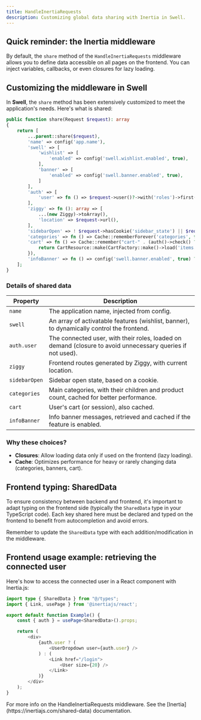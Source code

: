 ```yaml
---
title: HandleInertiaRequests
description: Customizing global data sharing with Inertia in Swell.
---
```


## Quick reminder: the Inertia middleware

By default, the `share` method of the `HandleInertiaRequests` middleware allows you to define data accessible on all pages on the frontend. You can inject variables, callbacks, or even closures for lazy loading.

## Customizing the middleware in Swell

In **Swell**, the `share` method has been extensively customized to meet the application's needs.
Here's what is shared:

```php title="app/Http/Middleware/HandleInertiaRequests.php"
public function share(Request $request): array
{
    return [
        ...parent::share($request),
        'name' => config('app.name'),
        'swell' => [
            'wishlist' => [
                'enabled' => config('swell.wishlist.enabled', true),
            ],
            'banner' => [
                'enabled' => config('swell.banner.enabled', true),
            ]
        ],
        'auth' => [
            'user' => fn () => $request->user()?->with('roles')->first(),
        ],
        'ziggy' => fn (): array => [
            ...(new Ziggy)->toArray(),
            'location' => $request->url(),
        ],
        'sidebarOpen' => ! $request->hasCookie('sidebar_state') || $request->cookie('sidebar_state') === 'true',
        'categories' => fn () => Cache::rememberForever('categories', fn () => CategoryResource::collection(Category::with(['childrenRecursive' => fn($q) => $q->withCount('products')])->withCount('products')->whereNull('parent_id')->get())),
        'cart' => fn () => Cache::remember("cart-" . (auth()->check() ? 'user-' . auth()->id() : 'session-' . session()->getId()), 30, function () {
            return CartResource::make(CartFactory::make()->load('items.product.images', 'items.product.brand'));
        }),
        'infoBanner' => fn () => config('swell.banner.enabled', true) ? Cache::rememberForever('infoBanner', fn () => BannerMessage::orderBy('order')->get()) : [],
    ];
}
```

### Details of shared data

| Property      | Description                                                                                                             |
| ------------- | ----------------------------------------------------------------------------------------------------------------------- |
| `name`        | The application name, injected from config.                                                                            |
| `swell`       | An array of activatable features (wishlist, banner), to dynamically control the frontend.                             |
| `auth.user`   | The connected user, with their roles, loaded on demand (closure to avoid unnecessary queries if not used).            |
| `ziggy`       | Frontend routes generated by Ziggy, with current location.                                                             |
| `sidebarOpen` | Sidebar open state, based on a cookie.                                                                                 |
| `categories`  | Main categories, with their children and product count, cached for better performance.                                 |
| `cart`        | User's cart (or session), also cached.                                                                                 |
| `infoBanner`  | Info banner messages, retrieved and cached if the feature is enabled.                                                  |

### Why these choices?

-   **Closures**: Allow loading data only if used on the frontend (lazy loading).
-   **Cache**: Optimizes performance for heavy or rarely changing data (categories, banners, cart).

## Frontend typing: SharedData

To ensure consistency between backend and frontend, it's important to adapt typing on the frontend side (typically the `SharedData` type in your TypeScript code). Each key shared here must be declared and typed on the frontend to benefit from autocompletion and avoid errors.

<Callout>Remember to update the `SharedData` type with each addition/modification in the middleware.</Callout>

## Frontend usage example: retrieving the connected user

Here's how to access the connected user in a React component with Inertia.js:

```ts
import type { SharedData } from "@/types";
import { Link, usePage } from '@inertiajs/react';

export default function Example() {
    const { auth } = usePage<SharedData>().props;

    return (
        <div>
            {auth.user ? (
                <UserDropdown user={auth.user} />
            ) : (
                <Link href="/login">
                    <User size={20} />
                </Link>
            )}
        </div>
    );
}
```

<Callout>
    For more info on the HandleInertiaRequests middleware. See the
    [Inertia](https://inertiajs.com/shared-data) documentation.
</Callout>
